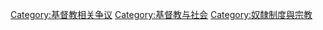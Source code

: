 [[Category:基督教相关争议|Category:基督教相关争议]]
[[Category:基督教与社会|Category:基督教与社会]]
[[Category:奴隸制度與宗教|Category:奴隸制度與宗教]]